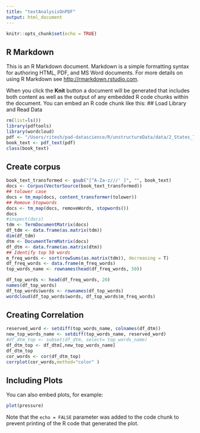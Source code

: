 ```yaml
---
title: "textAnalysisOnPDF"
output: html_document
---
```


```r
knitr::opts_chunk$set(echo = TRUE)
```

## R Markdown

This is an R Markdown document. Markdown is a simple formatting syntax for authoring HTML, PDF, and MS Word documents. For more details on using R Markdown see <http://rmarkdown.rstudio.com>.

When you click the **Knit** button a document will be generated that includes both content as well as the output of any embedded R code chunks within the document. You can embed an R code chunk like this:
## Load Library and Read Data
```r
rm(list=ls())
library(pdftools)
library(wordcloud)
pdf <- "/Users/ritesh/pad-datascience/R/unstructureData/data/2_States_The_Story_of_My_Marriage - Chetan_Bhagat.pdf"
book_text <- pdf_text(pdf)
class(book_text)

```
## Create corpus 
```r
book_text_transformed <- gsub("[^A-Za-z///' ]", "", book_text)
docs <- Corpus(VectorSource(book_text_transformed))
## tolower case
docs = tm_map(docs, content_transformer(tolower))
## Remove Stopwords
docs <- tm_map(docs, removeWords, stopwords())
docs
#inspect(docs)
tdm <- TermDocumentMatrix(docs)
df_tdm <- data.frame(as.matrix(tdm))
dim(df_tdm)
dtm <- DocumentTermMatrix(docs)
df_dtm <- data.frame(as.matrix(dtm))
## Identify top 50 words
m_freq_words <- sort(rowSums(as.matrix(tdm)), decreasing = T)
df_freq_words <- data.frame(m_freq_words)
top_words_name <- rownames(head(df_freq_words, 50))

df_top_words <- head(df_freq_words, 20)
names(df_top_words)
df_top_words$words <- rownames(df_top_words)
wordcloud(df_top_words$words, df_top_words$m_freq_words)

```
## Creating Correlation
```r
reserved_word <- setdiff(top_words_name, colnames(df_dtm))
new_top_words_name <- setdiff(top_words_name, reserved_word)
#df_dtm_top <- subset(df_dtm, select= top_words_name)
df_dtm_top <- df_dtm[,new_top_words_name]
df_dtm_top
cor_words <- cor(df_dtm_top)
corrplot(cor_words,method="color" )

```

## Including Plots

You can also embed plots, for example:

```r
plot(pressure)
```

Note that the `echo = FALSE` parameter was added to the code chunk to prevent printing of the R code that generated the plot.
